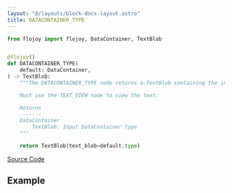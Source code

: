 ```yaml
---
layout: "@/layouts/block-docs-layout.astro"
title: DATACONTAINER_TYPE
---
```



<PythonDocsDisplay docstring={docstring} />

```python
from flojoy import flojoy, DataContainer, TextBlob


@flojoy()
def DATACONTAINER_TYPE(
    default: DataContainer,
) -> TextBlob:
    """The DATACONTAINER_TYPE node returns a TextBlob containing the input DataContainer type (e.g. Vector).

    Must use the TEXT_VIEW node to view the text.

    Returns
    -------
    DataContainer
        TextBlob: Input DataContainer type
    """

    return TextBlob(text_blob=default.type)

```

[Source Code](https://github.com/flojoy-ai/blocks/blob/main/blocks/EXTRACTORS/DEBUGGING/DATACONTAINER_TYPE/DATACONTAINER_TYPE.py)

## Example
